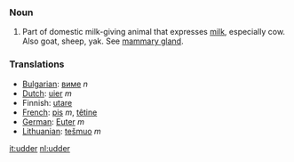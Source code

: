 ===Noun===

# Part of domestic milk-giving animal that expresses [[milk]], especially cow.  Also goat, sheep, yak.  See [[mammary gland]].

===Translations===
*[[Bulgarian]]: [[виме]] ''n''
*[[Dutch]]: [[uier]] ''m''
*Finnish: [[utare]]
*[[French]]: [[pis]] ''m'', [[têtine]] 
*[[German]]: [[Euter]] ''m''
*[[Lithuanian]]: [[tešmuo]] ''m''

[[it:udder]]
[[nl:udder]]